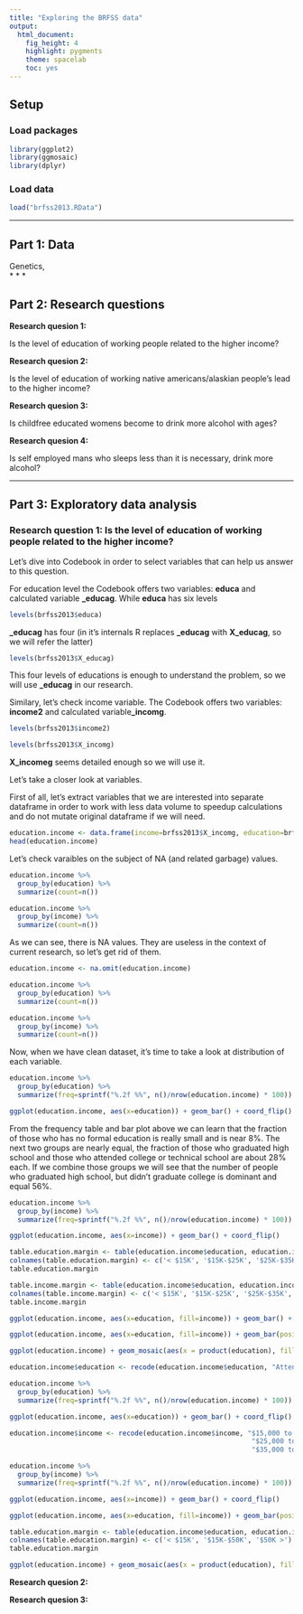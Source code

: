 ```yaml
---
title: "Exploring the BRFSS data"
output: 
  html_document: 
    fig_height: 4
    highlight: pygments
    theme: spacelab
    toc: yes
---
```


## Setup

### Load packages

```r
library(ggplot2)
library(ggmosaic)
library(dplyr)
```

### Load data

```r
load("brfss2013.RData")
```

* * *

## Part 1: Data

Genetics,  
* * *

## Part 2: Research questions

**Research quesion 1:**

Is the level of education of working people related to the higher income?

**Research quesion 2:**

Is the level of education of working native americans/alaskian people's lead to the higher income?

**Research quesion 3:**

Is childfree educated womens become to drink more alcohol with ages?

**Research quesion 4:**

Is self employed mans who sleeps less than it is necessary, drink more alcohol?

* * *

## Part 3: Exploratory data analysis

### Research question 1: Is the level of education of working people related to the higher income?

Let's dive into Codebook in order to select variables that can help us answer to this question.

For education level the Codebook offers two variables: **educa** and calculated variable **\_educag**. While **educa** has six levels 

```r
levels(brfss2013$educa)
```

**\_educag** has four (in it's internals R replaces **\_educag** with **X_educag**, so we will refer the latter)

```r
levels(brfss2013$X_educag)
```

This four levels of educations is enough to understand the problem, so we will use **\_educag** in our research.  

Similary, let's check income variable. The Codebook offers two variables: **income2** and calculated variable**\_incomg**. 

```r
levels(brfss2013$income2)
```

```r
levels(brfss2013$X_incomg)
```

**X_incomeg** seems detailed enough so we will use it.

Let's take a closer look at variables. 

First of all, let's extract variables that we are interested into separate dataframe in order to work with less data volume to speedup calculations and do not mutate original dataframe if we will need.

```r
education.income <- data.frame(income=brfss2013$X_incomg, education=brfss2013$X_educag)
head(education.income)
```

Let's check varaibles on the subject of NA (and related garbage) values.

```r
education.income %>%
  group_by(education) %>%
  summarize(count=n())
```

```r
education.income %>%
  group_by(income) %>%
  summarize(count=n())
```

As we can see, there is NA values. They are useless in the context of current research, so let's get rid of them.

```r
education.income <- na.omit(education.income)
```

```r
education.income %>%
  group_by(education) %>%
  summarize(count=n())
```

```r
education.income %>%
  group_by(income) %>%
  summarize(count=n())
```

Now, when we have clean dataset, it's time to take a look at distribution of each variable.

```r
education.income %>%
  group_by(education) %>%
  summarize(freq=sprintf("%.2f %%", n()/nrow(education.income) * 100))
```

```r
ggplot(education.income, aes(x=education)) + geom_bar() + coord_flip()
```
 
 From the frequency table and bar plot above we can learn that the fraction of those who has no formal education is really small and is near 8%. The next two groups are nearly equal, the fraction of those who graduated high school and those who attended college or technical school are about 28% each. If we combine those groups we will see that the number of people who graduated high school, but didn't graduate college is dominant and equal 56%. 
 
```r
education.income %>%
  group_by(income) %>%
  summarize(freq=sprintf("%.2f %%", n()/nrow(education.income) * 100))
```
 
```r
ggplot(education.income, aes(x=income)) + geom_bar() + coord_flip()
```

```r
table.education.margin <- table(education.income$education, education.income$income) %>% prop.table(1)
colnames(table.education.margin) <- c('< $15K', '$15K-$25K', '$25K-$35K', '$35K-$50K', '$50K >')
table.education.margin
```

```r
table.income.margin <- table(education.income$education, education.income$income) %>% prop.table(2)
colnames(table.income.margin) <- c('< $15K', '$15K-$25K', '$25K-$35K', '$35K-$50K', '$50K >')
table.income.margin
```

```r
ggplot(education.income, aes(x=education, fill=income)) + geom_bar() + scale_x_discrete(labels = abbreviate) 
```

```r
ggplot(education.income, aes(x=education, fill=income)) + geom_bar(position='fill') + scale_x_discrete(labels = abbreviate) 
```

```r
ggplot(education.income) + geom_mosaic(aes(x = product(education), fill=income)) + theme(axis.text.x = element_text(angle = 90, hjust = 1))
```

```r
education.income$education <- recode(education.income$education, "Attended college or technical school" = "Graduated high school")
```

```r
education.income %>%
  group_by(education) %>%
  summarize(freq=sprintf("%.2f %%", n()/nrow(education.income) * 100))
```

```r
ggplot(education.income, aes(x=education)) + geom_bar() + coord_flip()
```

```r
education.income$income <- recode(education.income$income, "$15,000 to less than $25,000" = "$15,000 to less than $50,000",
                                                            "$25,000 to less than $35,000" = "$15,000 to less than $50,000",
                                                            "$35,000 to less than $50,000" = "$15,000 to less than $50,000")
```

```r
education.income %>%
  group_by(income) %>%
  summarize(freq=sprintf("%.2f %%", n()/nrow(education.income) * 100))
```

```r
ggplot(education.income, aes(x=income)) + geom_bar() + coord_flip()
```

```r
ggplot(education.income, aes(x=education, fill=income)) + geom_bar(position='fill') + scale_x_discrete(labels = abbreviate) 
```

```r
table.education.margin <- table(education.income$education, education.income$income) %>% prop.table(1)
colnames(table.education.margin) <- c('< $15K', '$15K-$50K', '$50K >')
table.education.margin
```

```r
ggplot(education.income) + geom_mosaic(aes(x = product(education), fill=income)) + theme(axis.text.x = element_text(angle = 90, hjust = 1))
```


**Research quesion 2:**



**Research quesion 3:**

```r

```